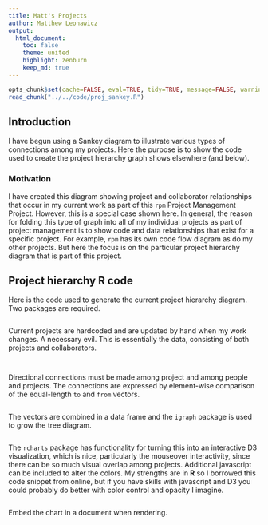 ```yaml
---
title: Matt's Projects
author: Matthew Leonawicz
output:
  html_document:
    toc: false
    theme: united
    highlight: zenburn
    keep_md: true
---
```


```r
opts_chunk$set(cache=FALSE, eval=TRUE, tidy=TRUE, message=FALSE, warning=FALSE)
read_chunk("../../code/proj_sankey.R")
```

##
##
## Introduction
I have begun using a Sankey diagram to illustrate various types of connections among my projects.
Here the purpose is to show the code used to create the project hierarchy graph shows elsewhere (and below).

### Motivation
I have created this diagram showing project and collaborator relationships that occur in my current work as part of this `rpm` Project Management Project.
However, this is a special case shown here.
In general, the reason for folding this type of graph into all of my individual projects as part of project management
is to show code and data relationships that exist for a specific project.
For example, `rpm` has its own code flow diagram as do my other projects.
But here the focus is on the particular project hierarchy diagram that is part of this project.

## Project hierarchy **R** code
Here is the code used to generate the current project hierarchy diagram.
Two packages are required.

```r
```

Current projects are hardcoded and are updated by hand when my work changes. A necessary evil.
This is essentially the data, consisting of both projects and collaborators.

```r
```

```r
```

Directional connections must be made among project and among people and projects.
The connections are expressed by element-wise comparison of the equal-length `to` and `from` vectors.

```r
```

The vectors are combined in a data frame and the `igraph` package is used to grow the tree diagram.

```r
```

The `rcharts` package has functionality for turning this into an interactive D3 visualization,
which is nice, particularly the mouseover interactivity, since there can be so much visual overlap among projects.
Additional javascript can be included to alter the colors.
My strengths are in **R** so I borrowed this code snippet from online,
but if you have skills with javascript and D3 you could probably do better with color control and opacity I imagine.

```r
```

Embed the chart in a document when rendering.

```r
```
<style>iframe.rChart{ width: 100%; height: 840px;}</style>

